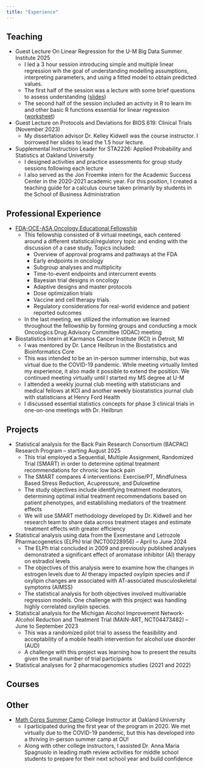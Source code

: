 ```yaml
---
title: "Experience"
---
```


## Teaching
- Guest Lecture On Linear Regression for the U-M Big Data Summer Institute 2025
  - I led a 3 hour session introducing simple and multiple linear regression wih the goal of understanding modelling assumptions, interpreting parameters, and using a fitted model to obtain predicted values. 
  - The first half of the session was a lecture with some brief questions to assess understanding ([slides]())
  - The second half of the session included an activity in R to learn lm and other basic R functions essential for linear regression ([worksheet]())
- Guest Lecture on Protocols and Deviations for BIOS 619: Clinical Trials (November 2023)
  - My dissertation advisor Dr. Kelley Kidwell was the course instructor. I borrowed her slides to lead the 1.5 hour lecture.
- Supplemental Instruction Leader for STA2226: Applied Probability and Statistics at Oakland University
  - I designed activities and practice assessments for group study sessions following each lecture
  - I also served as the Jon Froemke intern for the Academic Success Center in the 2020-2021 academic year. For this position, I created a teaching guide for a calculus course taken primarily by students in the School of Business Administration


## Professional Experience

- [FDA-OCE-ASA Oncology Educational Fellowship](https://community.amstat.org/fdaoceasaoncologyeducationalfellowship/home)
  - This fellowship consisted of 8 virtual meetings, each centered around a different statistical/regulatory topic and ending with the discussion of a case study. Topics included:
    - Overview of approval programs and pathways at the FDA
    - Early endpoints in oncology
    - Subgroup analyses and multiplicity
    - Time-to-event endpoints and intercurrent events
    - Bayesian trial designs in oncology
    - Adaptive designs and master protocols
    - Dose optimization trials
    - Vaccine and cell therapy trials
    - Regulatory considerations for real-world evidence and patient reported outcomes 
  - In the last meeting, we utilized the information we learned throughout the fellowship by forming groups and conducting a mock Oncologics Drug Advisory Committee (ODAC) meeting 

- Biostatistics Intern at Karmanos Cancer Institute (KCI) in Detroit, MI
  - I was mentored by Dr. Lance Heilbrun in the Biostatistics and Bioinformatics Core
  - This was intended to be an in-person summer internship, but was virtual due to the COVID-19 pandemic. While meeting virtually limited my experience, it also made it possible to extend the position. We continued meeting virtually until I started my MS degree at U-M
  -  I attended a weekly journal club meeting with statisticians and medical fellows at KCI and another weekly biostatistics journal club with statisticians at Henry Ford Health
  - I discussed essential statistics concepts for phase 3 clinical trials in one-on-one meetings with Dr. Heilbrun

## Projects

- Statistical analysis for the Back Pain Research Consortium (BACPAC) Research Program -- starting August 2025
  - This trial employed a Sequential, Multiple Assignment, Randomized Trial (SMART) in order to determine optimal treatment recommendations for chronic low back pain
  - The SMART compares 4 interventions: Exercise/PT, Mindfulness Based Stress Reduction, Acupressure, and Duloxetine
  - The study objectives include identifying treatment moderators, determining optimal initial treatment recommendations based on patient phenotypes, and establishing mediators of the treatment effects
  - We will use SMART methodology developed by Dr. Kidwell and her research team to share data across treatment stages and estimate treatment effects wtih greater efficiency
- Statistical analysis using data from the Exemestane and Letrozole Pharmacogenetics (ELPh) trial (NCT00228956) -- April to June 2024
  - The ELPh trial concluded in 2009 and previously published analyses demonstrated a significant effect of aromatase inhibitor (AI) therapy on estradiol levels
  - The objectives of this analysis were to examine how the changes in estrogen levels due to AI therapy impacted oxylipin species and if oxylipin changes are associated with AT-associated musculoskeletal symptoms (AIMSS)
  - The statistical analysis for both objectives involved multivariable regression models. One challenge with this project was handling highly correlated oxylipin species. 
- Statistical analysis for the Michigan Alcohol Improvement Network- Alcohol Reduction and Treatment Trial (MAIN-ART, NCT04473482) -- June to September 2023
  - This was a randomized pilot trial to assess the feasibility and acceptability of a mobile health intervention for alcohol use disorder (AUD)
  - A challenge with this project was learning how to present the results given the small number of trial participants
- Statistical analyses for 2 pharmacogenomics studies (2021 and 2022)

## Courses

## Other

- [Math Corps Summer Camp](https://mathcorps.org/locations/pontiac/) College Instructor at Oakland University
  - I participated during the first year of the program in 2020. We met virtually due to the COVID-19 pandemic, but this has developed into a thriving in-person summer camp at OU!
  - Along with other college instructors, I assisted Dr. Anna Maria Spagnuolo in leading math review activities for middle school students to prepare for their next school year and build confidence
